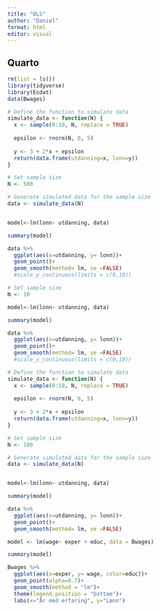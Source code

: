```yaml
---
title: "OLS"
author: "Daniel"
format: html
editor: visual
---
```


## Quarto

```r
rm(list = ls())
library(tidyverse)
library(Ecdat)
data(Bwages)
```

```r
# Define the function to simulate data
simulate_data <- function(N) {
  x <- sample(0:10, N, replace = TRUE)
  
  epsilon <- rnorm(N, 0, 5)
  
  y <- 3 + 2*x + epsilon
  return(data.frame(utdanning=x, lonn=y))
}

# Set sample size
N <- 500

# Generate simulated data for the sample size
data <- simulate_data(N)


model<-lm(lonn~ utdanning, data)

summary(model)
```

```r
data %>%
  ggplot(aes(x=utdanning, y= lonn))+
  geom_point()+
  geom_smooth(method= lm, se =FALSE)
  #scale_y_continuous(limits = c(0,10))
```

```r
# Set sample size
N <- 10

model<-lm(lonn~ utdanning, data)

summary(model)
```

```r
data %>%
  ggplot(aes(x=utdanning, y= lonn))+
  geom_point()+
  geom_smooth(method= lm, se =FALSE)
  #scale_y_continuous(limits = c(0,10))
```

```r
# Define the function to simulate data
simulate_data <- function(N) {
  x <- sample(0:10, N, replace = TRUE)
  
  epsilon <- rnorm(N, 0, 5)
  
  y <- 3 + 2*x + epsilon
  return(data.frame(utdanning=x, lonn=y))
}

# Set sample size
N <- 100

# Generate simulated data for the sample size
data <- simulate_data(N)


model<-lm(lonn~ utdanning, data)

summary(model)
```

```r
data %>%
  ggplot(aes(x=utdanning, y= lonn))+
  geom_point()+
  geom_smooth(method= lm, se =FALSE)
```

```r
model <- lm(wage~ exper + educ, data = Bwages)

summary(model)
```

```r
Bwages %>%
  ggplot(aes(x=exper, y= wage, color=educ))+
  geom_point(alpha=0.7)+
  geom_smooth(method = "lm")+
  theme(legend.position = "bottom")+
  labs(x="År med erfaring", y="Lønn")
```
